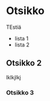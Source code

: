 Otsikko
=============

TEstiä

- lista 1
- lista 2

Otsikko 2
---------------

lklkjlkj

### Otsikko 3


